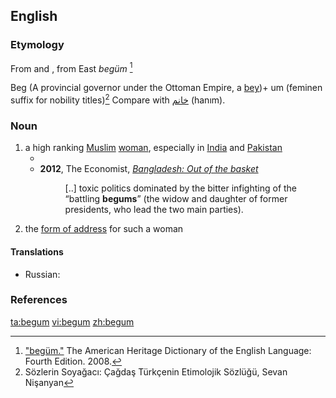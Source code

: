 {{also|Begum}}
==English==
{{wikipedia}}

===Etymology===
From {{etyl|ur}} {{term|بیگم|sc=ur-Arab|lang=ur}} and {{etyl|hi}} {{term|बेगम|tr=begam||lady|sc=Deva|lang=hi}}, from East {{etyl|trk}} ''begüm'' <ref>[http://www.bartleby.com/61/29/B0162900.html "begüm."] The American Heritage Dictionary of the English Language: Fourth Edition.  2008.</ref>

Beg (A provincial governor under the Ottoman Empire, a [[bey]])+ um (feminen suffix for nobility titles)<ref>Sözlerin Soyağacı: Çağdaş Türkçenin Etimolojik Sözlüğü, Sevan Nişanyan</ref> Compare with [[خانم]] (hanım).

===Noun===
{{en-noun}}

# a high ranking [[Muslim]] [[woman]], especially in [[India]] and [[Pakistan]]
#* {{quote-book
 |year=1872
 |year_published='''2009'''
 |edition=HTML
 |editor=
 |author=James De Mille
 |title=The Cryptogram
 |chapter=
 |url=http://www.gutenberg.org/dirs/2/8/4/3/28435/28435-h/28435-h.htm
 |genre=
 |publisher=The Gutenberg Project
 |isbn=
 |page=
 |passage=She was the daughter of an English officer, who having fallen in love with an Indian '''Begum''' gave up home, country, and friends, and married her. 
}}
#*'''2012''', The Economist, ''[http://www.economist.com/news/leaders/21565627-lessons-achievements—yes-really-achievements—-bangladesh-out-basket Bangladesh: Out of the basket]''
#*: [..]  toxic politics dominated by the bitter infighting of the “battling '''begums'''” (the widow and daughter of former presidents, who lead the two main parties).
# the [[form of address]] for such a woman
====Translations====
{{trans-top|a high ranking woman}}
* Russian: {{t|ru|бегума|f|tr=béguma|sc=Cyrl}}
{{trans-mid}}
{{trans-bottom}}

===References===
<references />

[[ta:begum]]
[[vi:begum]]
[[zh:begum]]